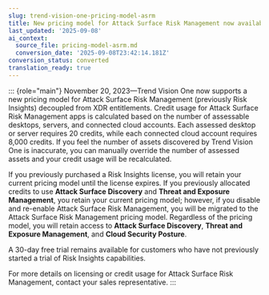 ```yaml
---
slug: trend-vision-one-pricing-model-asrm
title: New pricing model for Attack Surface Risk Management now available
last_updated: '2025-09-08'
ai_context:
  source_file: pricing-model-asrm.md
  conversion_date: '2025-09-08T23:42:14.181Z'
conversion_status: converted
translation_ready: true
---
```


::: {role="main"}
November 20, 2023—Trend Vision One now supports a new pricing model for Attack Surface Risk Management (previously Risk Insights) decoupled from XDR entitlements. Credit usage for Attack Surface Risk Management apps is calculated based on the number of assessable desktops, servers, and connected cloud accounts. Each assessed desktop or server requires 20 credits, while each connected cloud account requires 8,000 credits. If you feel the number of assets discovered by Trend Vision One is inaccurate, you can manually override the number of assessed assets and your credit usage will be recalculated.

If you previously purchased a Risk Insights license, you will retain your current pricing model until the license expires. If you previously allocated credits to use **Attack Surface Discovery** and **Threat and Exposure Management**, you retain your current pricing model; however, if you disable and re-enable Attack Surface Risk Management, you will be migrated to the Attack Surface Risk Management pricing model. Regardless of the pricing model, you will retain access to **Attack Surface Discovery**, **Threat and Exposure Management**, and **Cloud Security Posture**.

A 30-day free trial remains available for customers who have not previously started a trial of Risk Insights capabilities.

For more details on licensing or credit usage for Attack Surface Risk Management, contact your sales representative.
:::
